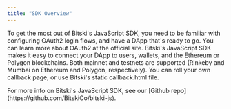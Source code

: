 ```yaml
---
title: "SDK Overview"
---
```


To get the most out of Bitski's JavaScript SDK, you need to be familiar with configuring OAuth2 login flows, and have a DApp that's ready to go. You can learn more about OAuth2 at the official site. Bitski's JavaScript SDK makes it easy to connect your DApp to users, wallets, and the Ethereum or Polygon blockchains. Both mainnet and testnets are supported (Rinkeby and Mumbai on Ethereum and Polygon, respectively). You can roll your own callback page, or use Bitski's static callback.html file.

<Note>
  For more info on Bitski's JavaScript SDK, see our [Github repo](https://github.com/BitskiCo/bitski-js).
</Note>
